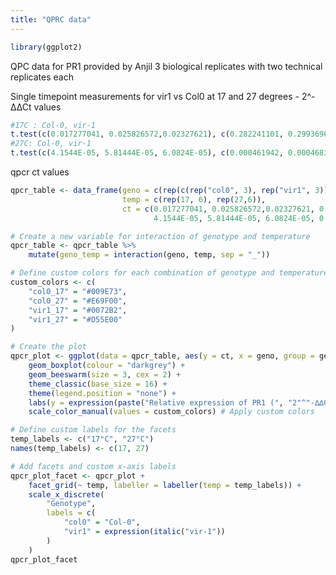 ```yaml
---
title: "QPRC data"
---
```

```r
library(ggplot2)
```

QPC data for PR1 provided by Anjil
3 biological replicates with two technical replicates each

Single timepoint measurements for vir1 vs Col0 at 17 and 27 degrees - 2^-∆∆Ct values

```r
#17C : Col-0, vir-1
t.test(c(0.017277041, 0.025826572,0.02327621), c(0.282241101, 0.299369676, 0.299369676))
#27C: Col-0, vir-1
t.test(c(4.1544E-05, 5.81444E-05, 6.0824E-05), c(0.000461942, 0.000468391, 0.000473286))
```
qpcr ct values
```r
qpcr_table <- data_frame(geno = c(rep(c(rep("col0", 3), rep("vir1", 3)),2)),
                         temp = c(rep(17, 6), rep(27,6)),
                         ct = c(0.017277041, 0.025826572,0.02327621, 0.282241101, 0.299369676, 0.299369676,
                                4.1544E-05, 5.81444E-05, 6.0824E-05, 0.000461942, 0.000468391, 0.000473286))
```
```r
# Create a new variable for interaction of genotype and temperature
qpcr_table <- qpcr_table %>%
    mutate(geno_temp = interaction(geno, temp, sep = "_"))

# Define custom colors for each combination of genotype and temperature
custom_colors <- c(
    "col0_17" = "#009E73",  
    "col0_27" = "#E69F00",  
    "vir1_17" = "#0072B2", 
    "vir1_27" = "#D55E00"   
)

# Create the plot
qpcr_plot <- ggplot(data = qpcr_table, aes(y = ct, x = geno, group = geno, colour = geno_temp)) +
    geom_boxplot(colour = "darkgrey") +
    geom_beeswarm(size = 3, cex = 2) +
    theme_classic(base_size = 16) +
    theme(legend.position = "none") +
    labs(y = expression(paste("Relative expression of PR1 (", "2"^"-∆∆Ct", ")"))) +
    scale_color_manual(values = custom_colors) # Apply custom colors

# Define custom labels for the facets
temp_labels <- c("17°C", "27°C")
names(temp_labels) <- c(17, 27)

# Add facets and custom x-axis labels
qpcr_plot_facet <- qpcr_plot + 
    facet_grid(~ temp, labeller = labeller(temp = temp_labels)) +
    scale_x_discrete(
        "Genotype",
        labels = c(
            "col0" = "Col-0",
            "vir1" = expression(italic("vir-1"))
        )
    )
qpcr_plot_facet
```

